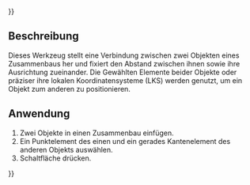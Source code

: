 {{UnfinishedDocu{{#translation:}}}}
<languages/>

{{Docnav/de
|[[Assembly3_ConstraintPointPlaneDistance/de|Punkt zu Ebene Abstand]]
|[[Assembly3_ConstraintSymmetric/de|Symmetrie]]
|[[Assembly3_Workbench/de|Assembly3]]
|IconL=Assembly_ConstraintPointPlaneDistance.svg
|IconR=Assembly_ConstraintSymmetric.svg
|IconC=Assembly3_workbench_icon.svg
}}

{{GuiCommand/de
|Name=Assembly3 ConstraintPointLineDistance
|Name/de=Assembly3 PunktZuLinieAbstand
|Icon=Assembly_ConstraintPointLineDistance.svg
|MenuLocation=Assembly3 → ? → Point line distance
|Workbenches=[[Assembly3_Workbench/de|Assembly3]]
}}

== Beschreibung ==

Dieses Werkzeug stellt eine Verbindung zwischen zwei Objekten eines Zusammenbaus her und fixiert den Abstand zwischen ihnen sowie ihre Ausrichtung zueinander. Die Gewählten Elemente beider Objekte oder präziser ihre lokalen Koordinatensysteme (LKS) werden genutzt, um ein Objekt zum anderen zu positionieren.

== Anwendung == 

# Zwei Objekte in einen Zusammenbau einfügen.
# Ein Punktelement des einen und ein gerades Kantenelement des anderen Objekts auswählen.
# Schaltfläche {{Button|[[Image:Assembly_ConstraintPointLineDistance.svg|16px]] [[Assembly3_ConstraintPointLineDistance/de|Punkt zu Linie Abstand]]}} drücken.

   
{{Docnav/de
|[[Assembly3_ConstraintPointPlaneDistance/de|Punkt zu Ebene Abstand]]
|[[Assembly3_ConstraintSymmetric/de|Symmetrie]]
|[[Assembly3_Workbench/de|Assembly3]]
|IconL=Assembly_ConstraintPointPlaneDistance.svg
|IconR=Assembly_ConstraintSymmetric.svg
|IconC=Assembly3_workbench_icon.svg
}}

{{Userdocnavi{{#translation:}}}}